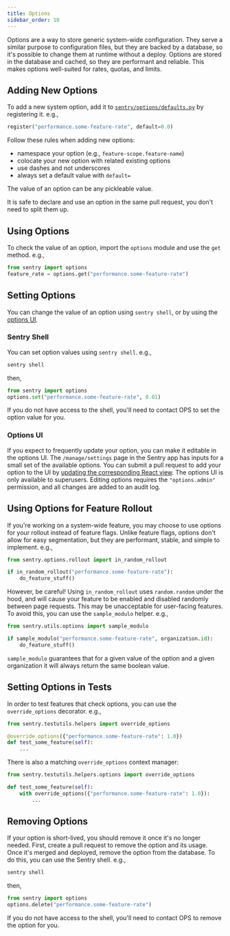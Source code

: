 ```yaml
---
title: Options
sidebar_order: 10
---
```


Options are a way to store generic system-wide configuration. They serve a similar purpose to configuration files, but they are backed by a database, so it's possible to change them at runtime without a deploy. Options are stored in the database and cached, so they are performant and reliable. This makes options well-suited for rates, quotas, and limits.

## Adding New Options

To add a new system option, add it to [`sentry/options/defaults.py`](https://github.com/getsentry/sentry/blob/master/src/sentry/options/defaults.py) by registering it. e.g.,

```python
register("performance.some-feature-rate", default=0.0)
```

Follow these rules when adding new options:

- namespace your option (e.g., `feature-scope.feature-name`)
- colocate your new option with related existing options
- use dashes and not underscores
- always set a default value with `default=`

The value of an option can be any pickleable value.

<Alert level="info">
  It is safe to declare and use an option in the same pull request, you don't need to
  split them up.
</Alert>

## Using Options

To check the value of an option, import the `options` module and use the `get` method. e.g.,

```python
from sentry import options
feature_rate = options.get("performance.some-feature-rate")
```

## Setting Options

You can change the value of an option using `sentry shell`, or by using the [options UI](#options-ui).

### Sentry Shell

You can set option values using `sentry shell`. e.g.,

```bash
sentry shell
```

then,

```python
from sentry import options
options.set("performance.some-feature-rate", 0.01)
```

<Alert level="info">
  If you do not have access to the shell, you'll need to contact OPS to set the option
  value for you.
</Alert>

### Options UI

If you expect to frequently update your option, you can make it editable in the options UI. The `/manage/settings` page in the Sentry app has inputs for a small set of the available options. You can submit a pull request to add your option to the UI by [updating the corresponding React view](https://github.com/getsentry/sentry/blob/master/static/app/views/admin/options.tsx). The options UI is only available to superusers. Editing options requires the `"options.admin"` permission, and all changes are added to an audit log.

## Using Options for Feature Rollout

If you're working on a system-wide feature, you may choose to use options for your rollout instead of feature flags. Unlike feature flags, options don't allow for easy segmentation, but they are performant, stable, and simple to implement. e.g.,

```python
from sentry.options.rollout import in_random_rollout

if in_random_rollout("performance.some-feature-rate"):
    do_feature_stuff()
```

However, be careful! Using `in_random_rollout` uses `random.random` under the hood, and will cause your feature to be enabled and disabled randomly between page requests. This may be unacceptable for user-facing features. To avoid this, you can use the `sample_modulo` helper. e.g.,

```python
from sentry.utils.options import sample_modulo

if sample_modulo("performance.some-feature-rate", organization.id):
    do_feature_stuff()
```

`sample_modulo` guarantees that for a given value of the option and a given organization it will always return the same boolean value.

## Setting Options in Tests

In order to test features that check options, you can use the `override_options` decorator. e.g.,

```python
from sentry.testutils.helpers import override_options

@override_options({"performance.some-feature-rate": 1.0})
def test_some_feature(self):
    ...
```

There is also a matching `override_options` context manager:

```python
from sentry.testutils.helpers.options import override_options

def test_some_feature(self):
    with override_options({"performance.some-feature-rate": 1.0}):
        ...
```

## Removing Options

If your option is short-lived, you should remove it once it's no longer needed. First, create a pull request to remove the option and its usage. Once it's merged and deployed, remove the option from the database. To do this, you can use the Sentry shell. e.g.,

```bash
sentry shell
```

then,

```python
from sentry import options
options.delete("performance.some-feature-rate")
```

<Alert level="info">
  If you do not have access to the shell, you'll need to contact OPS to remove the option
  for you.
</Alert>
